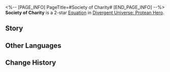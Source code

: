 <%-- [PAGE_INFO]
PageTitle=#Society of Charity#
[END_PAGE_INFO] --%>
{{Equation Infobox
|period   = Protean Hero
|rarity   = 2
|path1    = Harmony*4
|path2    = Propagation*2
|effect   = After any ally target attacks a Weakness Broken enemy target, converts the Toughness Reduction of this attack into 1 instance of {{Color|h|100%}} {{Trait|Super Break DMG}}. While in the "{{Trait|Butterfly Soul}}" state, this effect additionally deals {{Color|h|100%}} {{Trait|Super Break DMG}}.
|mentions = Janus; Thanatos
}}
'''Society of Charity''' is a 2-star [[Divergent Universe: Protean Hero/Equatoins|Equation]] in [[Divergent Universe: Protean Hero]].

==Story==
{{Description|Let me tell you the story of those who believed in universal love and cherished all beings.<br />They walked every path paved by Janus.<br />Along the way, they admired the mighty bodies of Titans as much as the delicate antennae of ants.<br />Even the stoic faces of Kremnoan warriors bear the imprint of their fiery kisses.<br />Scholars of the Helkolithistic school argued that there was no love without reason,<br />That humans were but clustered golden butterflies, their love driven by instinct.<br />But ultimately, universal love was merely a fleeting interlude in the course of time.<br />As once the flames of conflict raged, conquest remained the eternal theme.<br />How could tender lips contend with the sharp edges of axes and swords?<br />Still, they smiled.<br />Having loved all beings in this world, they turned to kiss the black hand of Thanatos.}}
<!--
==Gameplay Notes==
* 
-->
==Other Languages==
{{Other Languages
|en   = Society of Charity
|zhs  = 博爱会社
|zht  = 博愛會社
|ja   = 博愛会社
|ko   = 박애 협회
|es   = Sociedad del amor universal
|fr   = Société de charité
|ru   = Общество человеколюбия
|th   = สมาคมรักสรรพสิ่ง
|vi   = Tổ Chức Tình Thương
|de   = Wohltätigkeitsgesellschaft
|id   = Society of Charity
|pt   = Sociedade da Caridade
}}

==Change History==
{{Change History|3.1}}